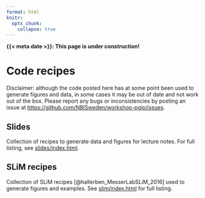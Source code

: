 ```yaml
---
format: html
knitr:
  opts_chunk:
    collapse: true
---
```


<!-- markdownlint-disable MD041 -->

[**{{< meta date >}}: This page is under construction!**]{.large}

<!-- markdownlint-enable MD041 -->

# Code recipes

::: {.callout-important}

Disclaimer: although the code posted here has at some point been used
to generate figures and data, in some cases it may be out of date and
not work out of the box. Please report any bugs or inconsistencies by
posting an issue at
<https://github.com/NBISweden/workshop-pgip/issues>.

:::

## Slides

Collection of recipes to generate data and figures for lecture notes.
For full listing, see [slides/index.html](slides/index.qmd).

## SLiM recipes

Collection of SLiM recipes [@hallerben_MesserLabSLiM_2016] used to
generate figures and examples. See [slim/index.html](slim/index.qmd)
for full listing.
